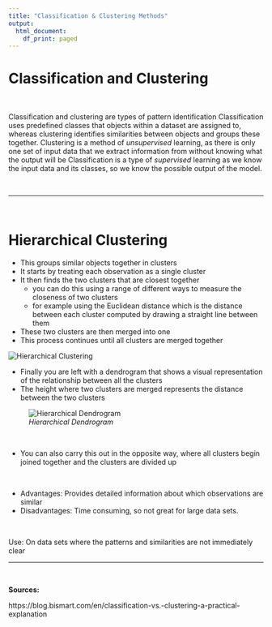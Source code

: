 ```yaml
---
title: "Classification & Clustering Methods"
output:
  html_document:
    df_print: paged
---
```



# Classification and Clustering

<br>


Classification and clustering are types of pattern identification
Classification uses predefined classes that objects within a dataset are assigned to, whereas clustering identifies similarities between objects and groups these together.
Clustering is a method of *unsupervised* learning, as there is only one set of input data that we extract information from without knowing what the output will be
Classification is a type of *supervised* learning as we know the input data and its classes, so we know the possible output of the model.

<br>

--------------------------------------------------------------------------------

<br>

# Hierarchical Clustering

- This groups similar objects together in clusters
- It starts by treating each observation as a single cluster
- It then finds the two clusters that are closest together
  - you can do this using a range of different ways to measure the closeness of two clusters
  - for example using the Euclidean distance which is the distance between each cluster computed by drawing a straight line between them
- These two clusters are then merged into one
- This process continues until all clusters are merged together


![Hierarchical Clustering](images/Hierarchical-clustering-3-1.png)
<br>

- Finally you are left with a dendrogram that shows a visual representation of the relationship between all the clusters
- The height where two clusters are merged represents the distance between the two clusters

![*Hierarchical Dendrogram*](images/dendogram.png)

<br>

- You can also carry this out in the opposite way, where all clusters begin joined together and the clusters are divided up

<br>

- Advantages: Provides detailed information about which observations are similar
- Disadvantages: Time consuming, so not great for large data sets.


<br>

Use: 
On data sets where the patterns and similarities are not immediately clear

--------------------------------------------------------------------------------

<br>

**Sources:**

https://blog.bismart.com/en/classification-vs.-clustering-a-practical-explanation
